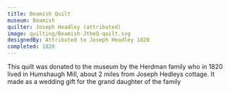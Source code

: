 ```yaml
---
title: Beamish Quilt
museum: Beamish
quilter: Joseph Headley (attributed)
image: quilting/Beamish-JtheQ-quilt.svg
designedBy: Attributed to Joseph Headley 1820
completed: 1820
---
```

This quilt was donated to the museum by the Herdman family who in 1820 lived in Humshaugh Mill, about 2 miles from Joseph Hedleys cottage. It made as a wedding gift for the grand daughter of the family